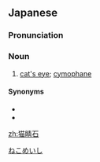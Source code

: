 ==Japanese==
{{wikipedia|lang=ja}}
{{ja-kanjitab|びょう|せい|yomi=o|せき}}

===Pronunciation===
{{ja-pron|acc=3|びょうせいせき|y=ko}}

===Noun===
{{ja-noun|びょうせいせき|hhira=べうせいせき}}

# [[cat's eye]]; [[cymophane]]

====Synonyms====
* {{ja-r|猫%目%石|ねこ%め%いし}}
* {{ja-r|キャッツ アイ}}

[[Category:ja:Minerals|ねこめいし]]

[[zh:猫睛石]]